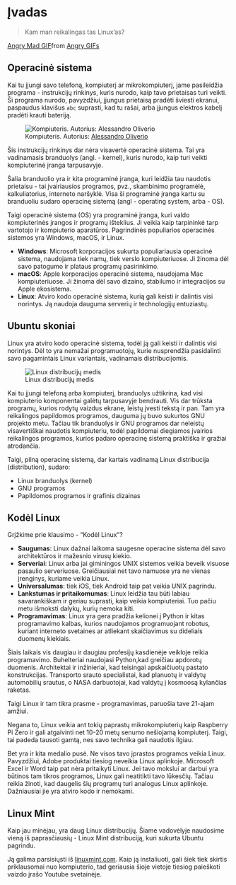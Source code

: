 # Įvadas {.unnumbered}

> Kam man reikalingas tas Linux'as? 

<div class="tenor-gif-embed" data-postid="17212761" data-share-method="host" data-aspect-ratio="1" data-width="30%"><a href="https://tenor.com/view/angry-mad-furious-upset-annoyed-gif-17212761">Angry Mad GIF</a>from <a href="https://tenor.com/search/angry-gifs">Angry GIFs</a></div> <script type="text/javascript" async src="https://tenor.com/embed.js"></script>

## Operacinė sistema

Kai tu įjungi savo telefoną, kompiuterį ar mikrokompiuterį, jame pasileidžia programa - instrukcijų rinkinys, kuris nurodo, kaip tavo prietaisas turi veikti. Ši programa nurodo, pavyzdžiui, įjungus prietaisą pradėti šviesti ekranui, paspaudus klavišus `abc` suprasti, kad tu rašai, arba įjungus elektros kabelį pradėti krauti bateriją.

![Kompiuteris. Autorius: [Alessandro Oliverio](Jakub Zerdzicki: https://www.pexels.com/photo/home-office-studio-20148810/)](img/pexels-jakubzerdzicki-20148810.jpg)

Šis instrukcijų rinkinys dar nėra visavertė operacinė sistema. Tai yra vadinamasis branduolys (angl. - kernel), kuris nurodo, kaip turi veikti kompiuterinė įranga tarpusavyje.

Šalia branduolio yra ir kita programinė įranga, kuri leidžia tau naudotis prietaisu - tai įvairiausios programos, pvz., skambinimo programėlė, kalkuliatorius, interneto naršyklė. Visa ši programinė įranga kartu su branduoliu sudaro operacinę sistemą (angl - operating system, arba - OS).

Taigi operacinė sistema (OS) yra programinė įranga, kuri valdo kompiuterinės įrangos ir programų išteklius. Ji veikia kaip tarpininkė tarp vartotojo ir kompiuterio aparatūros. Pagrindinės populiarios operacinės sistemos yra Windows, macOS, ir Linux.

* **Windows**: Microsoft korporacijos sukurta populiariausia operacinė sistema, naudojama tiek namų, tiek verslo kompiuteriuose. Ji žinoma dėl savo patogumo ir plataus programų pasirinkimo.
* **macOS**: Apple korporacijos operacinė sistema, naudojama Mac kompiuteriuose. Ji žinoma dėl savo dizaino, stabilumo ir integracijos su Apple ekosistema.
* **Linux**: Atviro kodo operacinė sistema, kurią gali keisti ir dalintis visi norintys. Ją naudoja dauguma serverių ir technologijų entuziastų.

## Ubuntu skoniai

Linux yra atviro kodo operacinė sistema, todėl ją gali keisti ir dalintis visi norintys. Dėl to yra nemažai programuotojų, kurie nusprendžia pasidalinti savo pagamintais Linux variantais, vadinamais distribucijomis.

![Linux distribucijų medis](img/linux-distro-family-tree-e1451930922347.png)


Kai tu įjungi telefoną arba kompiuterį, branduolys užtikrina, kad visi kompiuterio komponentai galėtų tarpusavyje bendrauti. Vis dar trūksta programų, kurios rodytų vaizdus ekrane, leistų įvesti tekstą ir pan. Tam yra reikalingos papildomos programos, dauguma jų buvo sukurtos GNU projekto metu. Tačiau tik branduolys ir GNU programos dar neleistų visavertiškai naudotis kompiuteriu, todėl papildomai diegiamos įvairios reikalingos programos, kurios padaro operacinę sistemą praktiška ir gražiai atrodančia.

Taigi, pilną operacinę sistemą, dar kartais vadinamą Linux distribucija (distribution), sudaro:

* Linux branduolys (kernel)
* GNU programos
* Papildomos programos ir grafinis dizainas

## Kodėl Linux

Grįžkime prie klausimo - "Kodėl Linux"?

* **Saugumas**: Linux dažnai laikoma saugesne operacine sistema dėl savo architektūros ir mažesnio virusų kiekio.
* **Serveriai**: Linux arba jai giminingos UNIX sistemos veikia beveik visuose pasaulio serveriuose. Greičiausiai net tavo namuose yra ne vienas įrenginys, kuriame veikia Linux.
* **Universalumas**: tiek iOS, tiek Android taip pat veikia UNIX pagrindu.
* **Lankstumas ir pritaikomumas**: Linux leidžia tau būti labiau savarankiškam ir geriau suprasti, kaip veikia kompiuteriai. Tuo pačiu metu išmoksti dalykų, kurių nemoka kiti.
* **Programavimas**: Linux yra gera pradžia kelionei į Python ir kitas programavimo kalbas, kurios naudojamos programuojant robotus, kuriant interneto svetaines ar atliekant skaičiavimus su dideliais duomenų kiekiais.

Šiais laikais vis daugiau ir daugiau profesijų kasdienėje veikloje reikia programavimo. Buhelteriai naudojasi Python,kad greičiau apdorotų duomenis. Architektai ir inžinieriai, kad teisingai apskaičiuotų pastato konstrukcijas. Transporto srauto specialistai, kad planuotų ir valdytų automobilių srautus, o NASA darbuotojai, kad valdytų į kosmoosą kylančias raketas.

Taigi Linux ir tam tikra prasme - programavimas, paruošia tave 21-ajam amžiui.

Negana to, Linux veikia ant tokių paprastų mikrokompiuterių kaip Raspberry Pi Zero ir gali atgaivinti net 10-20 metų senumo nešiojamą kompiuterį. Taigi, tai padeda tausoti gamtą, nes savo technika gali naudotis ilgiau.

Bet yra ir kita medalio pusė. Ne visos tavo įprastos programos veikia Linux. Pavyzdžiui, Adobe produktai tiesiog neveikia Linux aplinkoje. Microsoft Excel ir Word taip pat nėra pritaikyti Linux. Jei tavo mokslui ar darbui yra būtinos tam tikros programos, Linux gali neatitikti tavo lūkesčių. Tačiau reikia žinoti, kad daugelis šių programų turi analogus Linux aplinkoje. Dažniausiai jie yra atviro kodo ir nemokami.


## Linux Mint

Kaip jau minėjau, yra daug Linux distribucijų. Šiame vadovėlyje naudosime vieną iš paprasčiausių - Linux Mint distribuciją, kuri sukurta Ubuntu pagrindu. 

Ją galima parsisiųsti iš [linuxmint.com](https://www.linuxmint.com/). Kaip ją instaliuoti, gali šiek tiek skirtis priklausomai nuo kompiuterio, tad geriausia šioje vietoje tiesiog paieškoti vaizdo įrašo Youtube svetainėje.
